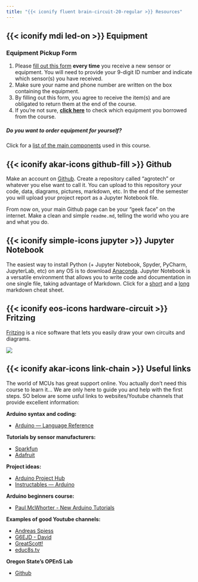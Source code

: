 ```yaml
---
title: "{{< iconify fluent brain-circuit-20-regular >}} Resources"
---
```


## {{< iconify mdi led-on >}} Equipment

### **Equipment Pickup Form**

1. Please [fill out this form](https://tinyurl.com/agtech-pickup) **every time** you receive a new sensor or equipment. You will need to provide your 9-digit ID number and indicate which sensor(s) you have received. 
1. Make sure your name and phone number are written on the box containing the equipment. 
1. By filling out this form, you agree to receive the item(s) and are obligated to return them at the end of the course.
1. If you're not sure, [**click here**](https://agtech71252.streamlit.app/) to check which equipment you borrowed from the course.

##### **Do you want to order equipment for yourself?**

Click for a [list of the main components](/content/equipment) used in this course.

## {{< iconify akar-icons github-fill >}} Github 

Make an account on [Github](https://github.com).
Create a repository called "agrotech" or whatever you else want to call it.
You can upload to this repository your code, data, diagrams, pictures, markdown, etc.
In the end of the semester you will upload your project report as a Jupyter Notebook file.

From now on, your main Github page can be your "geek face" on the internet. Make a clean and simple `readme.md`, telling the world who you are and what you do.

## {{< iconify simple-icons jupyter >}} Jupyter Notebook 

The easiest way to install Python (+ Jupyter Notebook, Spyder, PyCharm, JupyterLab, etc) on any OS is to download [Anaconda](https://www.anaconda.com/products/individual).
Jupyter Notebook is a versatile environment that allows you to write code and documentation in one single file, taking advantage of Markdown.
Click for a [short](https://devhints.io/markdown) and a [long](https://github.com/adam-p/markdown-here/wiki/Markdown-Cheatsheet) markdown cheat sheet.

## {{< iconify eos-icons hardware-circuit >}} Fritzing

[Fritzing](https://fritzing.org/download/) is a nice software that lets you easily draw your own circuits and diagrams.

![](http://troybaverstock.com/wp-content/uploads/2019/04/arduino-servo-button-red-green-RGB-LED-wiring-diagram.png)

## {{< iconify akar-icons link-chain >}} Useful links

The world of MCUs has great support online. You actually don't need this course to learn it... We are only here to guide you and help with the first steps. SO below are some usful links to websites/Youtube channels that provide excellent information:  
    
**Arduino syntax and coding:**  

* [Arduino --- Language Reference](https://www.arduino.cc/reference/en/)
  
**Tutorials by sensor manufacturers:**  

* [Sparkfun](https://learn.sparkfun.com)  
* [Adafruit](https://learn.adafruit.com)

**Project ideas:**  

* [Arduino Project Hub](https://create.arduino.cc/projecthub)  
* [Instructables --- Arduino](https://www.instructables.com/circuits/arduino/projects/)

**Arduino beginners course:**  

* [Paul McWhorter - New Arduino Tutorials](https://www.youtube.com/playlist?list=PLGs0VKk2DiYw-L-RibttcvK-WBZm8WLEP)

**Examples of good Youtube channels:**  

* [Andreas Spiess](https://www.youtube.com/c/AndreasSpiess)  
* [G6EJD - David](https://www.youtube.com/c/G6EJD/videos)  
* [GreatScott!](https://www.youtube.com/c/greatscottlab)    
* [educ8s.tv](https://www.youtube.com/c/Educ8s/videos)

**Oregon State's OPEnS Lab**

* [Github](https://github.com/OPEnSLab-OSU/OPEnS-Lab-Home/wiki)




